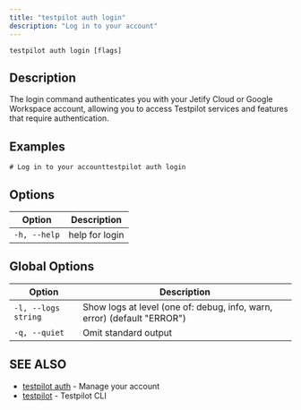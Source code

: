 ```yaml
---
title: "testpilot auth login"
description: "Log in to your account"
---
```


```
testpilot auth login [flags]
```

## Description[​](#description "Direct link to Description")

The login command authenticates you with your Jetify Cloud or Google Workspace account, allowing you to access Testpilot services and features that require authentication.

## Examples[​](#examples "Direct link to Examples")

```
# Log in to your accounttestpilot auth login
```

## Options[​](#options "Direct link to Options")

| Option       | Description    |
| ------------ | -------------- |
| `-h, --help` | help for login |

## Global Options[​](#global-options "Direct link to Global Options")

| Option              | Description                                                             |
| ------------------- | ----------------------------------------------------------------------- |
| `-l, --logs string` | Show logs at level (one of: debug, info, warn, error) (default "ERROR") |
| `-q, --quiet`       | Omit standard output                                                    |

## SEE ALSO[​](#see-also "Direct link to SEE ALSO")

- [testpilot auth](/testpilot/docs/cli_reference/testpilot_auth) - Manage your account
- [testpilot](/testpilot/docs/cli_reference/testpilot) - Testpilot CLI

